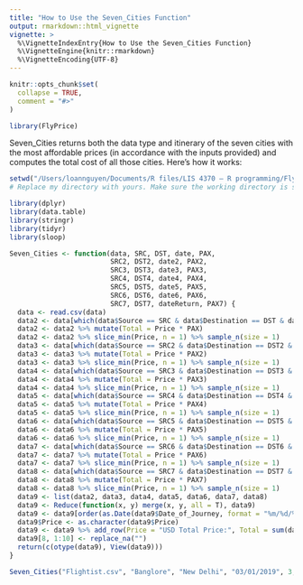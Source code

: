 ```yaml
---
title: "How to Use the Seven_Cities Function"
output: rmarkdown::html_vignette
vignette: >
  %\VignetteIndexEntry{How to Use the Seven_Cities Function}
  %\VignetteEngine{knitr::rmarkdown}
  %\VignetteEncoding{UTF-8}
---
```


```r
knitr::opts_chunk$set(
  collapse = TRUE,
  comment = "#>"
)
```

```r
library(FlyPrice)
```

Seven_Cities returns both the data type and itinerary of the seven cities with the most affordable prices (in accordance with the inputs provided) and computes the total cost of all those cities. Here's how it works:

```r
setwd("/Users/loannguyen/Documents/R files/LIS 4370 – R programming/FlyPrice") # This is my directory.
# Replace my directory with yours. Make sure the working directory is set correctly

library(dplyr)
library(data.table)
library(stringr)
library(tidyr)
library(sloop)

Seven_Cities <- function(data, SRC, DST, date, PAX,
                         SRC2, DST2, date2, PAX2,
                         SRC3, DST3, date3, PAX3,
                         SRC4, DST4, date4, PAX4,
                         SRC5, DST5, date5, PAX5,
                         SRC6, DST6, date6, PAX6,
                         SRC7, DST7, dateReturn, PAX7) {
  data <- read.csv(data)
  data2 <- data[which(data$Source == SRC & data$Destination == DST & data$Date_of_Journey == date),]
  data2 <- data2 %>% mutate(Total = Price * PAX)
  data2 <- data2 %>% slice_min(Price, n = 1) %>% sample_n(size = 1)
  data3 <- data[which(data$Source == SRC2 & data$Destination == DST2 & data$Date_of_Journey == date2),]
  data3 <- data3 %>% mutate(Total = Price * PAX2)
  data3 <- data3 %>% slice_min(Price, n = 1) %>% sample_n(size = 1)
  data4 <- data[which(data$Source == SRC3 & data$Destination == DST3 & data$Date_of_Journey == date3),]
  data4 <- data4 %>% mutate(Total = Price * PAX3)
  data4 <- data4 %>% slice_min(Price, n = 1) %>% sample_n(size = 1)
  data5 <- data[which(data$Source == SRC4 & data$Destination == DST4 & data$Date_of_Journey == date4),]
  data5 <- data5 %>% mutate(Total = Price * PAX4)
  data5 <- data5 %>% slice_min(Price, n = 1) %>% sample_n(size = 1)
  data6 <- data[which(data$Source == SRC5 & data$Destination == DST5 & data$Date_of_Journey == date5),]
  data6 <- data6 %>% mutate(Total = Price * PAX5)
  data6 <- data6 %>% slice_min(Price, n = 1) %>% sample_n(size = 1)
  data7 <- data[which(data$Source == SRC6 & data$Destination == DST6 & data$Date_of_Journey == date6),]
  data7 <- data7 %>% mutate(Total = Price * PAX6)
  data7 <- data7 %>% slice_min(Price, n = 1) %>% sample_n(size = 1)
  data8 <- data[which(data$Source == SRC7 & data$Destination == DST7 & data$Date_of_Journey == dateReturn),]
  data8 <- data8 %>% mutate(Total = Price * PAX7)
  data8 <- data8 %>% slice_min(Price, n = 1) %>% sample_n(size = 1)
  data9 <- list(data2, data3, data4, data5, data6, data7, data8)
  data9 <- Reduce(function(x, y) merge(x, y, all = T), data9)
  data9 <- data9[order(as.Date(data9$Date_of_Journey, format = "%m/%d/%Y")),]
  data9$Price <- as.character(data9$Price)
  data9 <- data9 %>% add_row(Price = "USD Total Price:", Total = sum(data9$Total))
  data9[8, 1:10] <- replace_na("")
  return(c(otype(data9), View(data9)))
}

Seven_Cities("Flightist.csv", "Banglore", "New Delhi", "03/01/2019", 3, "Delhi", "Cochin", "03/03/2019", 3, "Mumbai", "Hyderabad", "03/06/2019", 1, "Kolkata", "Banglore", "03/24/2019", 3, "Delhi", "Cochin", "04/01/2019", 3, "Chennai", "Kolkata", "05/01/2019", 3, "Kolkata", "Banglore", "05/06/2019", 2)
```
